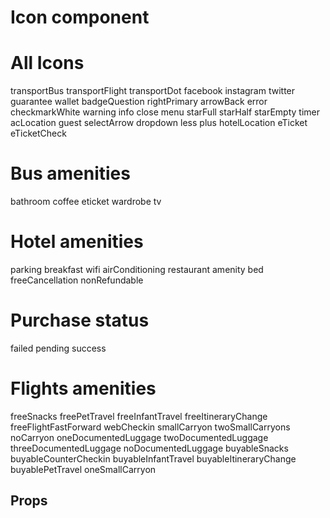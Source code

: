 
<Meta title="Atoms|Icon" component={Icon} />

# Icon component

<Preview>
  <Story name="Icon Story">
    <Icon
      size={select(
        'Size',
        {
          Small: 'S',
          Medium: 'M',
          Large: 'L',
          XLarge: 'XL',
          XXLarge: 'XXL',
        },
        'L'
      )}
      hasMargin={boolean('Has magin?', false)}
      type={text('Type', 'twitter')}
      margin={number('Margin - px', 10)}
    />
  </Story>
</Preview>

# All Icons

<Preview>
  <Story name="All Icons" parameters={{backgrounds: [...backgroundColors, { name: 'gray200', value: '#E6E6E6', default: true }]}}>
    <Spacing direction="vertical" sizeVertical="XL">
      <Spacing direction="horizontal" sizeHorizontal="M" flex="1" isResponsive>
        <Spacing direction="vertical" alignItems="center">
          <Icon size="L" type="transportBus" />
          <Text size="M">transportBus</Text>
        </Spacing>
        <Spacing direction="vertical" alignItems="center">
          <Icon size="L" type="transportFlight" />
          <Text size="M">transportFlight</Text>
        </Spacing>
        <Spacing direction="vertical" alignItems="center">
          <Icon size="L" type="transportDot" />
          <Text size="M">transportDot</Text>
        </Spacing>
        <Spacing direction="vertical" alignItems="center">
          <Icon size="L" type="facebook" />
          <Text size="M">facebook</Text>
        </Spacing>
        <Spacing direction="vertical" alignItems="center">
          <Icon size="L" type="instagram" />
          <Text size="M">instagram</Text>
        </Spacing>
      </Spacing>
      <Spacing direction="horizontal" sizeHorizontal="M" flex="1" isResponsive>
        <Spacing direction="vertical" alignItems="center">
          <Icon size="L" type="twitter" />
          <Text size="M">twitter</Text>
        </Spacing>
        <Spacing direction="vertical" alignItems="center">
          <Icon size="L" type="guarantee" />
          <Text size="M">guarantee</Text>
        </Spacing>
        <Spacing direction="vertical" alignItems="center">
          <Icon size="L" type="wallet" />
          <Text size="M">wallet</Text>
        </Spacing>
        <Spacing direction="vertical" alignItems="center">
          <Icon size="L" type="badgeQuestion" />
          <Text size="M">badgeQuestion</Text>
        </Spacing>
        <Spacing direction="vertical" alignItems="center">
          <Icon size="L" type="rightPrimary" />
          <Text size="M">rightPrimary</Text>
        </Spacing>
      </Spacing>
      <Spacing direction="horizontal" sizeHorizontal="M" flex="1" isResponsive>
        <Spacing direction="vertical" alignItems="center">
          <Icon size="L" type="arrowBack" />
          <Text size="M">arrowBack</Text>
        </Spacing>
        <Spacing direction="vertical" alignItems="center">
          <Icon size="L" type="error" />
          <Text size="M">error</Text>
        </Spacing>
        <Spacing direction="vertical" alignItems="center">
          <Icon size="L" type="checkmarkWhite" />
          <Text size="M">checkmarkWhite</Text>
        </Spacing>
        <Spacing direction="vertical" alignItems="center">
          <Icon size="L" type="warning" />
          <Text size="M">warning</Text>
        </Spacing>
        <Spacing direction="vertical" alignItems="center">
          <Icon size="L" type="info" />
          <Text size="M">info</Text>
        </Spacing>
      </Spacing>
      <Spacing direction="horizontal" sizeHorizontal="M" flex="1" isResponsive>
        <Spacing direction="vertical" alignItems="center">
          <Icon size="L" type="close" />
          <Text size="M">close</Text>
        </Spacing>
        <Spacing direction="vertical" alignItems="center">
          <Icon size="L" type="menu" />
          <Text size="M">menu</Text>
        </Spacing>
        <Spacing direction="vertical" alignItems="center">
          <Icon size="L" type="starFull" />
          <Text size="M">starFull</Text>
        </Spacing>
        <Spacing direction="vertical" alignItems="center">
          <Icon size="L" type="starHalf" />
          <Text size="M">starHalf</Text>
        </Spacing>
        <Spacing direction="vertical" alignItems="center">
          <Icon size="L" type="starEmpty" />
          <Text size="M">starEmpty</Text>
        </Spacing>
      </Spacing>
      <Spacing direction="horizontal" sizeHorizontal="M" flex="1" isResponsive>
        <Spacing direction="vertical" alignItems="center">
          <Icon size="L" type="timer" />
          <Text size="M">timer</Text>
        </Spacing>
        <Spacing direction="vertical" alignItems="center">
          <Icon size="L" type="acLocation" />
          <Text size="M">acLocation</Text>
        </Spacing>
        <Spacing direction="vertical" alignItems="center">
          <Icon size="L" type="guest" />
          <Text size="M">guest</Text>
        </Spacing>
        <Spacing direction="vertical" alignItems="center">
          <Icon size="L" type="selectArrow" />
          <Text size="M">selectArrow</Text>
        </Spacing>
        <Spacing direction="vertical" alignItems="center">
          <Icon size="L" type="dropdown" />
          <Text size="M">dropdown</Text>
        </Spacing>
      </Spacing>
      <Spacing direction="horizontal" sizeHorizontal="M" flex="1" isResponsive>
        <Spacing direction="vertical" alignItems="center">
          <Icon size="L" type="less" />
          <Text size="M">less</Text>
        </Spacing>
        <Spacing direction="vertical" alignItems="center">
          <Icon size="L" type="plus" />
          <Text size="M">plus</Text>
        </Spacing>
        <Spacing direction="vertical" alignItems="center">
          <Icon size="L" type="hotelLocation" />
          <Text size="M">hotelLocation</Text>
        </Spacing>
        <Spacing direction="vertical" alignItems="center">
          <Icon size="L" type="eTicket" />
          <Text size="M">eTicket</Text>
        </Spacing>
        <Spacing direction="vertical" alignItems="center">
          <Icon size="L" type="eTicketCheck" />
          <Text size="M">eTicketCheck</Text>
        </Spacing>
      </Spacing>
    </Spacing>
  </Story>
</Preview>

# Bus amenities

<Preview>
  <Story name="Bus amenities">
    <Spacing direction="vertical" sizeVertical="XL">
      <Spacing direction="horizontal" sizeHorizontal="M" flex="1" isResponsive>
        <Spacing direction="vertical" alignItems="center">
          <Icon size="L" type="bathroom" />
          <Text size="M">bathroom</Text>
        </Spacing>
        <Spacing direction="vertical" alignItems="center">
          <Icon size="L" type="coffee" />
          <Text size="M">coffee</Text>
        </Spacing>
        <Spacing direction="vertical" alignItems="center">
          <Icon size="L" type="eticket" />
          <Text size="M">eticket</Text>
        </Spacing>
        <Spacing direction="vertical" alignItems="center">
          <Icon size="L" type="wardrobe" />
          <Text size="M">wardrobe</Text>
        </Spacing>
        <Spacing direction="vertical" alignItems="center">
          <Icon size="L" type="tv" />
          <Text size="M">tv</Text>
        </Spacing>
      </Spacing>
    </Spacing>
  </Story>
</Preview>

# Hotel amenities

<Preview>
  <Story name="Hotel amenities">
    <Spacing direction="vertical" sizeVertical="XL">
      <Spacing direction="horizontal" sizeHorizontal="M" flex="1" isResponsive>
        <Spacing direction="vertical" alignItems="center">
          <Icon size="L" type="parking" />
          <Text size="M">parking</Text>
        </Spacing>
        <Spacing direction="vertical" alignItems="center">
          <Icon size="L" type="breakfast" />
          <Text size="M">breakfast</Text>
        </Spacing>
        <Spacing direction="vertical" alignItems="center">
          <Icon size="L" type="wifi" />
          <Text size="M">wifi</Text>
        </Spacing>
        <Spacing direction="vertical" alignItems="center">
          <Icon size="L" type="airConditioning" />
          <Text size="M">airConditioning</Text>
        </Spacing>
        <Spacing direction="vertical" alignItems="center">
          <Icon size="L" type="restaurant" />
          <Text size="M">restaurant</Text>
        </Spacing>
      </Spacing>
      <Spacing direction="horizontal" sizeHorizontal="M" flex="1" isResponsive>
        <Spacing direction="vertical" alignItems="center">
          <Icon size="L" type="amenity" />
          <Text size="M">amenity</Text>
        </Spacing>
        <Spacing direction="vertical" alignItems="center">
          <Icon size="L" type="bed" />
          <Text size="M">bed</Text>
        </Spacing>
        <Spacing direction="vertical" alignItems="center">
          <Icon size="L" type="freeCancellation" />
          <Text size="M">freeCancellation</Text>
        </Spacing>
        <Spacing direction="vertical" alignItems="center">
          <Icon size="L" type="nonRefundable" />
          <Text size="M">nonRefundable</Text>
        </Spacing>
        <Spacing direction="vertical" alignItems="center">
          <Icon size="L" type="error" />
        </Spacing>
      </Spacing>
    </Spacing>
  </Story>
</Preview>

# Purchase status

<Preview>
  <Story name="Purchase status">
    <Spacing direction="vertical" sizeVertical="XL">
      <Spacing direction="horizontal" sizeHorizontal="M" flex="1" isResponsive>
        <Spacing direction="vertical" alignItems="center">
          <Icon size="XXL" type="purchaseFailed" />
          <Text size="M">failed</Text>
        </Spacing>
        <Spacing direction="vertical" alignItems="center">
          <Icon size="XXL" type="purchasePending" />
          <Text size="M">pending</Text>
        </Spacing>
        <Spacing direction="vertical" alignItems="center">
          <Icon size="XXL" type="purchaseSuccess" />
          <Text size="M">success</Text>
        </Spacing>
        <Spacing direction="vertical" alignItems="center">
          <Icon size="L" type="error" />
        </Spacing>
        <Spacing direction="vertical" alignItems="center">
          <Icon size="L" type="error" />
        </Spacing>
      </Spacing>
    </Spacing>
  </Story>
</Preview>

# Flights amenities

<Preview>
  <Story name="Flights amenities">
    <Spacing direction="vertical" sizeVertical="XL">
      <Spacing direction="horizontal" sizeHorizontal="M" flex="1" isResponsive>
        <Spacing direction="vertical" alignItems="center">
          <Icon size="L" type="freeSnacks" />
          <Text size="M">freeSnacks</Text>
        </Spacing>
        <Spacing direction="vertical" alignItems="center">
          <Icon size="L" type="freePetTravel" />
          <Text size="M">freePetTravel</Text>
        </Spacing>
        <Spacing direction="vertical" alignItems="center">
          <Icon size="L" type="freeInfantTravel" />
          <Text size="M">freeInfantTravel</Text>
        </Spacing>
        <Spacing direction="vertical" alignItems="center">
          <Icon size="L" type="freeItineraryChange" />
          <Text size="M">freeItineraryChange</Text>
        </Spacing>
      </Spacing>
      <Spacing direction="horizontal" sizeHorizontal="M" flex="1" isResponsive>
        <Spacing direction="vertical" alignItems="center">
          <Icon size="L" type="freeFlightFastForward" />
          <Text size="M">freeFlightFastForward</Text>
        </Spacing>
        <Spacing direction="vertical" alignItems="center">
          <Icon size="L" type="webCheckin" />
          <Text size="M">webCheckin</Text>
        </Spacing>
        <Spacing direction="vertical" alignItems="center">
          <Icon size="L" type="smallCarryon" />
          <Text size="M">smallCarryon</Text>
        </Spacing>
        <Spacing direction="vertical" alignItems="center">
          <Icon size="L" type="twoSmallCarryons" />
          <Text size="M">twoSmallCarryons</Text>
        </Spacing>
      </Spacing>
      <Spacing direction="horizontal" sizeHorizontal="M" flex="1" isResponsive>
        <Spacing direction="vertical" alignItems="center">
          <Icon size="L" type="noCarryon" />
          <Text size="M">noCarryon</Text>
        </Spacing>
        <Spacing direction="vertical" alignItems="center">
          <Icon size="L" type="oneDocumentedLuggage" />
          <Text size="M">oneDocumentedLuggage</Text>
        </Spacing>
        <Spacing direction="vertical" alignItems="center">
          <Icon size="L" type="twoDocumentedLuggage" />
          <Text size="M">twoDocumentedLuggage</Text>
        </Spacing>
        <Spacing direction="vertical" alignItems="center">
          <Icon size="L" type="threeDocumentedLuggage" />
          <Text size="M">threeDocumentedLuggage</Text>
        </Spacing>
      </Spacing>
      <Spacing direction="horizontal" sizeHorizontal="M" flex="1" isResponsive>
        <Spacing direction="vertical" alignItems="center">
          <Icon size="L" type="noDocumentedLuggage" />
          <Text size="M">noDocumentedLuggage</Text>
        </Spacing>
        <Spacing direction="vertical" alignItems="center">
          <Icon size="L" type="buyableSnacks" />
          <Text size="M">buyableSnacks</Text>
        </Spacing>
        <Spacing direction="vertical" alignItems="center">
          <Icon size="L" type="buyableCounterCheckin" />
          <Text size="M">buyableCounterCheckin</Text>
        </Spacing>
        <Spacing direction="vertical" alignItems="center">
          <Icon size="L" type="buyableInfantTravel" />
          <Text size="M">buyableInfantTravel</Text>
        </Spacing>
      </Spacing>
      <Spacing direction="horizontal" sizeHorizontal="M" flex="1" isResponsive>
        <Spacing direction="vertical" alignItems="center">
          <Icon size="L" type="buyableItineraryChange" />
          <Text size="M">buyableItineraryChange</Text>
        </Spacing>
        <Spacing direction="vertical" alignItems="center">
          <Icon size="L" type="buyablePetTravel" />
          <Text size="M">buyablePetTravel</Text>
        </Spacing>
        <Spacing direction="vertical" alignItems="center">
          <Icon size="L" type="oneSmallCarryon" />
          <Text size="M">oneSmallCarryon</Text>
        </Spacing>
        <Spacing direction="vertical" alignItems="center">
          <Icon size="L" type="error" />
        </Spacing>
      </Spacing>
    </Spacing>
  </Story>
</Preview>

## Props

<Props of={Icon} />
